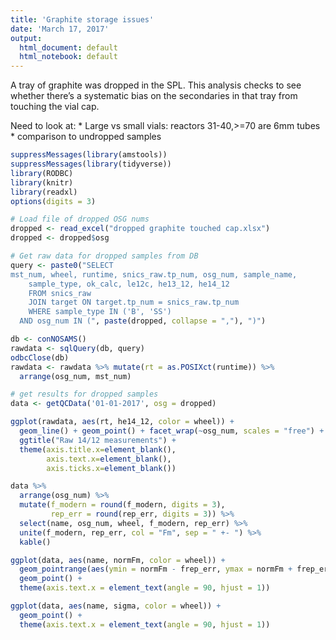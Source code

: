 ```yaml
---
title: 'Graphite storage issues'
date: 'March 17, 2017'
output:
  html_document: default
  html_notebook: default
---
```


A tray of graphite was dropped in the SPL. This analysis checks to see
whether there's a systematic bias on the secondaries in that tray from
touching the vial cap.

Need to look at:
* Large vs small vials: reactors 31-40,>=70 are 6mm tubes
* comparison to undropped samples

```r
suppressMessages(library(amstools))
suppressMessages(library(tidyverse))
library(RODBC)
library(knitr)
library(readxl)
options(digits = 3)
```

```r

# Load file of dropped OSG nums
dropped <- read_excel("dropped graphite touched cap.xlsx")
dropped <- dropped$osg

# Get raw data for dropped samples from DB
query <- paste0("SELECT
mst_num, wheel, runtime, snics_raw.tp_num, osg_num, sample_name, 
	sample_type, ok_calc, le12c, he13_12, he14_12
	FROM snics_raw
	JOIN target ON target.tp_num = snics_raw.tp_num
	WHERE sample_type IN ('B', 'SS')
  AND osg_num IN (", paste(dropped, collapse = ","), ")")

db <- conNOSAMS()
rawdata <- sqlQuery(db, query)
odbcClose(db)
rawdata <- rawdata %>% mutate(rt = as.POSIXct(runtime)) %>%
  arrange(osg_num, mst_num)

# get results for dropped samples
data <- getQCData('01-01-2017', osg = dropped)

```


```r
ggplot(rawdata, aes(rt, he14_12, color = wheel)) +
  geom_line() + geom_point() + facet_wrap(~osg_num, scales = "free") +
  ggtitle("Raw 14/12 measurements") + 
  theme(axis.title.x=element_blank(),
        axis.text.x=element_blank(),
        axis.ticks.x=element_blank())
```

```r
data %>% 
  arrange(osg_num) %>% 
  mutate(f_modern = round(f_modern, digits = 3), 
         rep_err = round(rep_err, digits = 3)) %>%
  select(name, osg_num, wheel, f_modern, rep_err) %>%
  unite(f_modern, rep_err, col = "Fm", sep = " +- ") %>%
  kable()
```

```r
ggplot(data, aes(name, normFm, color = wheel)) +
  geom_pointrange(aes(ymin = normFm - frep_err, ymax = normFm + frep_err)) + 
  geom_point() +
  theme(axis.text.x = element_text(angle = 90, hjust = 1))
```


```r
ggplot(data, aes(name, sigma, color = wheel)) +
  geom_point() +
  theme(axis.text.x = element_text(angle = 90, hjust = 1))
```